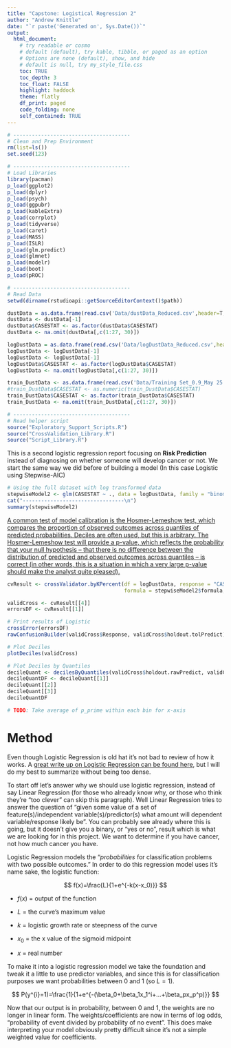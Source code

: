 ```yaml
---
title: "Capstone: Logistical Regression 2"
author: "Andrew Knittle"
date: "`r paste('Generated on', Sys.Date())`" 
output: 
  html_document: 
    # try readable or cosmo
    # default (default), try kable, tibble, or paged as an option
    # Options are none (default), show, and hide
    # default is null, try my_style_file.css
    toc: TRUE
    toc_depth: 3
    toc_float: FALSE
    highlight: haddock
    theme: flatly
    df_print: paged
    code_folding: none
    self_contained: TRUE
---
```


```r
# --------------------------------------
# Clean and Prep Environment
rm(list=ls())
set.seed(123)

# --------------------------------------
# Load Libraries
library(pacman)
p_load(ggplot2)
p_load(dplyr)
p_load(psych)
p_load(ggpubr)
p_load(kableExtra)
p_load(corrplot)
p_load(tidyverse)
p_load(caret)
p_load(MASS)
p_load(ISLR)
p_load(glm.predict)
p_load(glmnet)
p_load(modelr)
p_load(boot)
p_load(pROC)

# --------------------------------------
# Read Data
setwd(dirname(rstudioapi::getSourceEditorContext()$path))

dustData = as.data.frame(read.csv('Data/dustData_Reduced.csv',header=T,sep=',')) # OG dataset
dustData <- dustData[-1]
dustData$CASESTAT <- as.factor(dustData$CASESTAT)
dustData <- na.omit(dustData[,c(1:27, 30)])

logDustData = as.data.frame(read.csv('Data/logDustData_Reduced.csv',header=T,sep=','))
logDustData <- logDustData[-1]
logDustData <- logDustData[-1]
logDustData$CASESTAT <- as.factor(logDustData$CASESTAT)
logDustData <- na.omit(logDustData[,c(1:27, 30)])

train_DustData <- as.data.frame(read.csv('Data/Training Set_0.9_May 25 2021.csv',header=T,sep=','))[-1]
#train_DustData$CASESTAT <- as.numeric(train_DustData$CASESTAT)
train_DustData$CASESTAT <- as.factor(train_DustData$CASESTAT)
train_DustData <- na.omit(train_DustData[,c(1:27, 30)])

# --------------------------------------
# Read helper script
source("Exploratory_Support_Scripts.R")
source("CrossValidation_Library.R")
source("Script_Library.R")


```

This is a second logistic regression report focusing on **Risk Prediction** instead of diagnosing on whether someone will develop cancer or not. We start the same way we did before of building a model (In this case Logistic using Stepwise-AIC)


```r


# Using the full dataset with log transformed data
stepwiseModel2 <- glm(CASESTAT ~ ., data = logDustData, family = "binomial") %>% stepAIC(trace = FALSE)
cat("---------------------------------\n")
summary(stepwiseModel2)

```



[A common test of model calibration is the Hosmer-Lemeshow test, which compares the proportion of observed outcomes across quantiles of predicted probabilities. Deciles are often used, but this is arbitrary. The Hosmer-Lemeshow test will provide a p-value, which reflects the probability that your null hypothesis – that there is no difference between the distribution of predicted and observed outcomes across quantiles – is correct (in other words, this is a situation in which a very large p-value should make the analyst quite pleased).](https://www.publichealth.columbia.edu/research/population-health-methods/risk-prediction#Description)


```r

cvResult <- crossValidator.byKPercent(df = logDustData, response = "CASESTAT", 
                                      formula = stepwiseModel2$formula, tol = 0.5, family="binomial")

validCross <- cvResult[[4]]
errorsDF <- cvResult[[1]]

# Print results of Logistic
crossError(errorsDF)
rawConfusionBuilder(validCross$Response, validCross$holdout.tolPredict)

# Plot Deciles
plotDeciles(validCross)

# Plot Deciles by Quantiles
decileQuant <- decilesByQuantiles(validCross$holdout.rawPredict, validCross$Response)
decileQuantDF <- decileQuant[[1]]
decileQuant[[2]]
decileQuant[[3]]
decileQuantDF

# TODO: Take average of p_prime within each bin for x-axis

```





# Method

Even though Logistic Regression is old hat it's not bad to review of how it works. A [great write up on Logistic Regression can be found here](https://christophm.github.io/interpretable-ml-book/logistic.html), but I will do my best to summarize without being too dense.

To start off let's answer why we should use logistic regression, instead of say Linear Regression (for those who already know why, or those who think they're "too clever" can skip this paragraph). Well Linear Regression tries to answer the question of "given some value of a set of feature(s)/independent variable(s)/predictor(s) what amount will dependent variable/response likely be". You can probably see already where this is going, but it doesn't give you a binary, or "yes or no", result which is what we are looking for in this project. We want to determine if you have cancer, not how much cancer you have.

Logistic Regression models the "*probabilities* for classification problems with two possible outcomes." In order to do this regression model uses it's name sake, the logistic function:

$$
f(x)=\frac{L}{1+e^{-k(x-x_0)}}
$$

* $f(x)$ = output of the function

* $L$ = the curve's maximum value

* $k$	=	logistic growth rate or steepness of the curve

* $x_0$ = the x value of the sigmoid midpoint

* $x$ = real number

To make it into a logistic regression model we take the foundation and tweak it a little to use predictor variables, and since this is for classification purposes we want probabilities between 0 and 1 (so $L=1$).

$$
P(y^{i}=1)=\frac{1}{1+e^{-(\beta_0+\beta_1x_1^i+...+\beta_px_p^p)}}
$$

Now that our output is in probability, between 0 and 1, the weights are no longer in linear form. The weights/coefficients are now in terms of log odds, "probability of event divided by probability of no event". This does make interpreting your model obviously pretty difficult since it's not a simple weighted value for coefficients.












